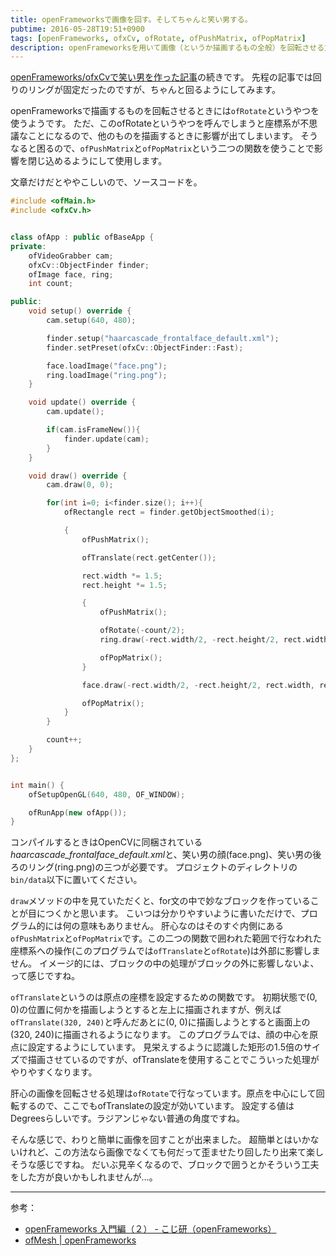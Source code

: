 ```yaml
---
title: openFrameworksで画像を回す。そしてちゃんと笑い男する。
pubtime: 2016-05-28T19:51+0900
tags: [openFrameworks, ofxCv, ofRotate, ofPushMatrix, ofPopMatrix]
description: openFrameworksを用いて画像（というか描画するもの全般）を回転させる方法です。ofxCvを使って作った笑い男プログラムの笑い男画像をきちんと回すようにしてみました。
---
```


[openFrameworks/ofxCvで笑い男を作った記事](/blog/2016/05/ofxcv-laughing-man.html)の続きです。
先程の記事では回りのリングが固定だったのですが、ちゃんと回るようにしてみます。

openFrameworksで描画するものを回転させるときには`ofRotate`というやつを使うようです。
ただ、このofRotateというやつを呼んでしまうと座標系が不思議なことになるので、他のものを描画するときに影響が出てしまいます。
そうなると困るので、`ofPushMatrix`と`ofPopMatrix`という二つの関数を使うことで影響を閉じ込めるようにして使用します。

文章だけだとややこしいので、ソースコードを。
``` cpp
#include <ofMain.h>
#include <ofxCv.h>


class ofApp : public ofBaseApp {
private:
    ofVideoGrabber cam;
    ofxCv::ObjectFinder finder;
    ofImage face, ring;
    int count;

public:
    void setup() override {
        cam.setup(640, 480);

        finder.setup("haarcascade_frontalface_default.xml");
        finder.setPreset(ofxCv::ObjectFinder::Fast);

        face.loadImage("face.png");
        ring.loadImage("ring.png");
    }

    void update() override {
        cam.update();

        if(cam.isFrameNew()){
            finder.update(cam);
        }
    }

    void draw() override {
        cam.draw(0, 0);

        for(int i=0; i<finder.size(); i++){
            ofRectangle rect = finder.getObjectSmoothed(i);

            {
                ofPushMatrix();

                ofTranslate(rect.getCenter());

                rect.width *= 1.5;
                rect.height *= 1.5;

                {
                    ofPushMatrix();

                    ofRotate(-count/2);
                    ring.draw(-rect.width/2, -rect.height/2, rect.width, rect.height);

                    ofPopMatrix();
                }

                face.draw(-rect.width/2, -rect.height/2, rect.width, rect.height);

                ofPopMatrix();
            }
        }

        count++;
    }
};


int main() {
    ofSetupOpenGL(640, 480, OF_WINDOW);

    ofRunApp(new ofApp());
}
```
コンパイルするときはOpenCVに同梱されている*haarcascade_frontalface_default.xml*と、笑い男の顔(face.png)、笑い男の後ろのリング(ring.png)の三つが必要です。
プロジェクトのディレクトリの`bin/data`以下に置いてください。

`draw`メソッドの中を見ていただくと、for文の中で妙なブロックを作っていることが目につくかと思います。
こいつは分かりやすいように書いただけで、プログラム的には何の意味もありません。
肝心なのはそのすぐ内側にある`ofPushMatrix`と`ofPopMatrix`です。この二つの関数で囲われた範囲で行なわれた座標系への操作(このプログラムでは`ofTranslate`と`ofRotate`)は外部に影響しません。
イメージ的には、ブロックの中の処理がブロックの外に影響しないよ、って感じですね。

`ofTranslate`というのは原点の座標を設定するための関数です。
初期状態で(0, 0)の位置に何かを描画しようとすると左上に描画されますが、例えば`ofTranslate(320, 240)`と呼んだあとに(0, 0)に描画しようとすると画面上の(320, 240)に描画されるようになります。
このプログラムでは、顔の中心を原点に設定するようにしています。
見栄えするように認識した矩形の1.5倍のサイズで描画させているのですが、ofTranslateを使用することでこういった処理がやりやすくなります。

肝心の画像を回転させる処理は`ofRotate`で行なっています。原点を中心にして回転するので、ここでもofTranslateの設定が効いています。
設定する値はDegreesらしいです。ラジアンじゃない普通の角度ですね。

そんな感じで、わりと簡単に画像を回すことが出来ました。
超簡単とはいかないけれど、この方法なら画像でなくても何だって歪ませたり回したり出来て楽しそうな感じですね。
だいぶ見辛くなるので、ブロックで囲うとかそういう工夫をした方が良いかもしれませんが…。

---

参考：
- [openFrameworks 入門編（２） - こじ研（openFrameworks）](http://www.myu.ac.jp/~xkozima/lab/ofTutorial2.html)
- [ofMesh | openFrameworks](http://openframeworks.cc/documentation/graphics/ofGraphics/#show_ofRotate)
